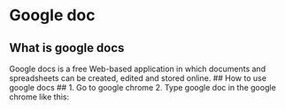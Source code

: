 # Google doc #
## What is google docs ##
Google docs is a free Web-based application in which documents and spreadsheets can be created, edited and stored online.
## How to use google docs ##
1. Go to google chrome
2. Type google doc in the google chrome like this:
